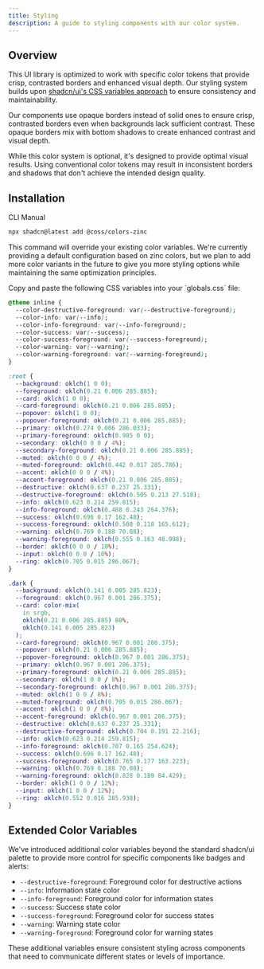 ```yaml
---
title: Styling
description: A guide to styling components with our color system.
---
```


## Overview

This UI library is optimized to work with specific color tokens that provide crisp, contrasted borders and enhanced visual depth. Our styling system builds upon [shadcn/ui's CSS variables approach](https://ui.shadcn.com/docs/theming) to ensure consistency and maintainability.

Our components use opaque borders instead of solid ones to ensure crisp, contrasted borders even when backgrounds lack sufficient contrast. These opaque borders mix with bottom shadows to create enhanced contrast and visual depth.

While this color system is optional, it's designed to provide optimal visual results. Using conventional color tokens may result in inconsistent borders and shadows that don't achieve the intended design quality.

## Installation

<CodeTabs>

<TabsList>
  <TabsTab value="cli">CLI</TabsTab>
  <TabsTab value="manual">Manual</TabsTab>
</TabsList>

<TabsPanel value="cli">

```bash
npx shadcn@latest add @coss/colors-zinc
```

This command will override your existing color variables. We're currently providing a default configuration based on zinc colors, but we plan to add more color variants in the future to give you more styling options while maintaining the same optimization principles.

</TabsPanel>

<TabsPanel value="manual">

<Steps>

<Step>
  Copy and paste the following CSS variables into your `globals.css` file:
</Step>

```css title="app/globals.css"
@theme inline {
  --color-destructive-foreground: var(--destructive-foreground);
  --color-info: var(--info);
  --color-info-foreground: var(--info-foreground);
  --color-success: var(--success);
  --color-success-foreground: var(--success-foreground);
  --color-warning: var(--warning);
  --color-warning-foreground: var(--warning-foreground);
}

:root {
  --background: oklch(1 0 0);
  --foreground: oklch(0.21 0.006 285.885);
  --card: oklch(1 0 0);
  --card-foreground: oklch(0.21 0.006 285.885);
  --popover: oklch(1 0 0);
  --popover-foreground: oklch(0.21 0.006 285.885);
  --primary: oklch(0.274 0.006 286.033);
  --primary-foreground: oklch(0.985 0 0);
  --secondary: oklch(0 0 0 / 4%);
  --secondary-foreground: oklch(0.21 0.006 285.885);
  --muted: oklch(0 0 0 / 4%);
  --muted-foreground: oklch(0.442 0.017 285.786);
  --accent: oklch(0 0 0 / 4%);
  --accent-foreground: oklch(0.21 0.006 285.885);
  --destructive: oklch(0.637 0.237 25.331);
  --destructive-foreground: oklch(0.505 0.213 27.518);
  --info: oklch(0.623 0.214 259.815);
  --info-foreground: oklch(0.488 0.243 264.376);
  --success: oklch(0.696 0.17 162.48);
  --success-foreground: oklch(0.508 0.118 165.612);
  --warning: oklch(0.769 0.188 70.08);
  --warning-foreground: oklch(0.555 0.163 48.998);
  --border: oklch(0 0 0 / 10%);
  --input: oklch(0 0 0 / 10%);
  --ring: oklch(0.705 0.015 286.067);
}

.dark {
  --background: oklch(0.141 0.005 285.823);
  --foreground: oklch(0.967 0.001 286.375);
  --card: color-mix(
    in srgb,
    oklch(0.21 0.006 285.885) 80%,
    oklch(0.141 0.005 285.823)
  );
  --card-foreground: oklch(0.967 0.001 286.375);
  --popover: oklch(0.21 0.006 285.885);
  --popover-foreground: oklch(0.967 0.001 286.375);
  --primary: oklch(0.967 0.001 286.375);
  --primary-foreground: oklch(0.21 0.006 285.885);
  --secondary: oklch(1 0 0 / 8%);
  --secondary-foreground: oklch(0.967 0.001 286.375);
  --muted: oklch(1 0 0 / 8%);
  --muted-foreground: oklch(0.705 0.015 286.067);
  --accent: oklch(1 0 0 / 8%);
  --accent-foreground: oklch(0.967 0.001 286.375);
  --destructive: oklch(0.637 0.237 25.331);
  --destructive-foreground: oklch(0.704 0.191 22.216);
  --info: oklch(0.623 0.214 259.815);
  --info-foreground: oklch(0.707 0.165 254.624);
  --success: oklch(0.696 0.17 162.48);
  --success-foreground: oklch(0.765 0.177 163.223);
  --warning: oklch(0.769 0.188 70.08);
  --warning-foreground: oklch(0.828 0.189 84.429);
  --border: oklch(1 0 0 / 12%);
  --input: oklch(1 0 0 / 12%);
  --ring: oklch(0.552 0.016 285.938);
}
```

</Steps>

</TabsPanel>

</CodeTabs>

## Extended Color Variables

We've introduced additional color variables beyond the standard shadcn/ui palette to provide more control for specific components like badges and alerts:

- `--destructive-foreground`: Foreground color for destructive actions
- `--info`: Information state color
- `--info-foreground`: Foreground color for information states
- `--success`: Success state color
- `--success-foreground`: Foreground color for success states
- `--warning`: Warning state color
- `--warning-foreground`: Foreground color for warning states

These additional variables ensure consistent styling across components that need to communicate different states or levels of importance.
